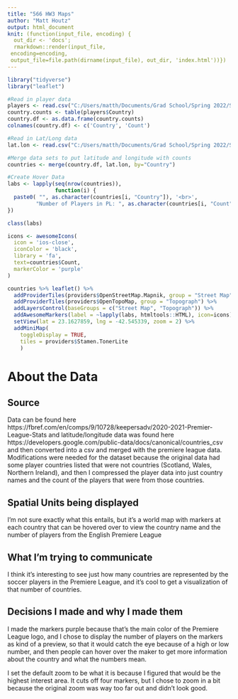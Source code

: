 ```yaml
---
title: "566 HW3 Maps"
author: "Matt Houtz"
output: html_document
knit: (function(input_file, encoding) {
  out_dir <- 'docs';
  rmarkdown::render(input_file,
 encoding=encoding,
 output_file=file.path(dirname(input_file), out_dir, 'index.html'))})
---
```



```r
library("tidyverse")
library("leaflet")
```

```r
#Read in player data
players <- read.csv("C:/Users/matth/Documents/Grad School/Spring 2022/STAA 566/Data/pl_2020.csv")
country.counts <- table(players$Country)
country.df <- as.data.frame(country.counts)
colnames(country.df) <- c('Country', 'Count')

#Read in Lat/Long data
lat.lon <- read.csv("C:/Users/matth/Documents/Grad School/Spring 2022/STAA 566/Data/Country Coordinates.csv")

#Merge data sets to put latitude and longitude with counts
countries <- merge(country.df, lat.lon, by="Country")

#Create Hover Data
labs <- lapply(seq(nrow(countries)), 
               function(i) {
  paste0( "", as.character(countries[i, "Country"]), '<br>',
         "Number of Players in PL: ", as.character(countries[i, "Count"]),'' ) 
})

class(labs)

icons <- awesomeIcons(
  icon = 'ios-close',
  iconColor = 'black',
  library = 'fa',   
  text=countries$Count, 
  markerColor = 'purple'
)
```

```r
countries %>% leaflet() %>% 
  addProviderTiles(providers$OpenStreetMap.Mapnik, group = "Street Map") %>%
  addProviderTiles(providers$OpenTopoMap, group = "Topograph") %>%
  addLayersControl(baseGroups = c("Street Map", "Topograph")) %>%
  addAwesomeMarkers(label = ~lapply(labs, htmltools::HTML), icon=icons) %>%
  setView(lat = 23.1627859, lng = -42.545339, zoom = 2) %>%
  addMiniMap(
    toggleDisplay = TRUE,
    tiles = providers$Stamen.TonerLite
    )
```


# About the Data

## Source

Data can be found here https://fbref.com/en/comps/9/10728/keepersadv/2020-2021-Premier-League-Stats and latitude/longitude data was found here https://developers.google.com/public-data/docs/canonical/countries_csv and then converted into a csv and merged with the premiere league data. Modifications were needed for the dataset because the original data had some player countries listed that were not countries (Scotland, Wales, Northern Ireland), and then I compressed the player data into just country names and the count of the players that were from those countries.

## Spatial Units being displayed

I'm not sure exactly what this entails, but it's a world map with markers at each country that can be hovered over to view the country name and the number of players from the English Premiere League

## What I'm trying to communicate

I think it's interesting to see just how many countries are represented by the soccer players in the Premiere League, and it's cool to get a visualization of that number of countries.

## Decisions I made and why I made them

I made the markers purple because that's the main color of the Premiere League logo, and I chose to display the number of players on the markers as kind of a preview, so that it would catch the eye because of a high or low number, and then people can hover over the maker to get more information about the country and what the numbers mean.

I set the default zoom to be what it is because I figured that would be the highest interest area. It cuts off four markers, but I chose to zoom in a bit because the original zoom was way too far out and didn't look good.



